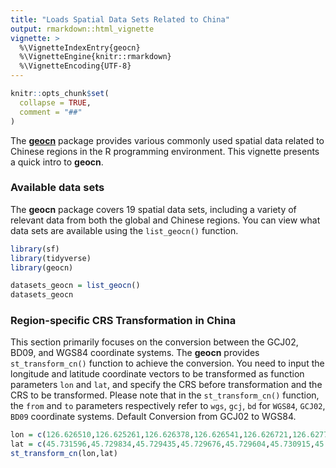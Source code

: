 ```yaml
---
title: "Loads Spatial Data Sets Related to China"
output: rmarkdown::html_vignette
vignette: >
  %\VignetteIndexEntry{geocn}
  %\VignetteEngine{knitr::rmarkdown}
  %\VignetteEncoding{UTF-8}
---
```


```r
knitr::opts_chunk$set(
  collapse = TRUE,
  comment = "##"
)
```

The [**geocn**](https://github.com/SpatLyu/geocn) package provides various commonly used spatial data related to Chinese regions in the R programming environment. This vignette presents a quick intro to **geocn**.

### Available data sets

The **geocn** package covers 19 spatial data sets, including a variety of relevant data from both the global and Chinese regions. You can view what data sets are available using the `list_geocn()` function.

```r
library(sf)
library(tidyverse)
library(geocn)

datasets_geocn = list_geocn()
datasets_geocn
```

### Region-specific CRS Transformation in China

This section primarily focuses on the conversion between the GCJ02, BD09, and WGS84 coordinate systems. The **geocn** provides `st_transform_cn()` function to achieve the conversion. You need to input the longitude and latitude coordinate vectors to be transformed as function parameters `lon` and `lat`, and specify the CRS before transformation and the CRS to be transformed. Please note that in the `st_transform_cn()` function, the `from` and `to` parameters respectively refer to `wgs`, `gcj`, `bd` for `WGS84`, `GCJ02`, `BD09` coordinate systems. Default Conversion from GCJ02 to WGS84.

```r
lon = c(126.626510,126.625261,126.626378,126.626541,126.626721,126.627732,126.626510)
lat = c(45.731596,45.729834,45.729435,45.729676,45.729604,45.730915,45.731596)
st_transform_cn(lon,lat)
```

